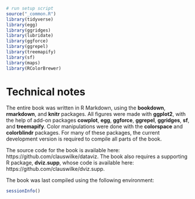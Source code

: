 ```r
# run setup script
source("_common.R")
library(tidyverse)
library(egg)
library(ggridges)
library(lubridate)
library(ggforce)
library(ggrepel)
library(treemapify)
library(sf)
library(maps)
library(RColorBrewer)
```

# Technical notes {-}

The entire book was written in R Markdown, using the **bookdown**, **rmarkdown**, and **knitr** packages. All figures were made with **ggplot2**, with the help of add-on packages **cowplot**, **egg**, **ggforce**, **ggrepel**, **ggridges**, **sf**, and **treemapify**. Color manipulations were done with the **colorspace** and **colorblindr** packages. For many of these packages, the current development version is required to compile all parts of the book.

The source code for the book is available here: https://github.com/clauswilke/dataviz. The book also requires a supporting R package, **dviz.supp**, whose code is available here: https://github.com/clauswilke/dviz.supp.

The book was last compiled using the following environment:
```r
sessionInfo()
```
